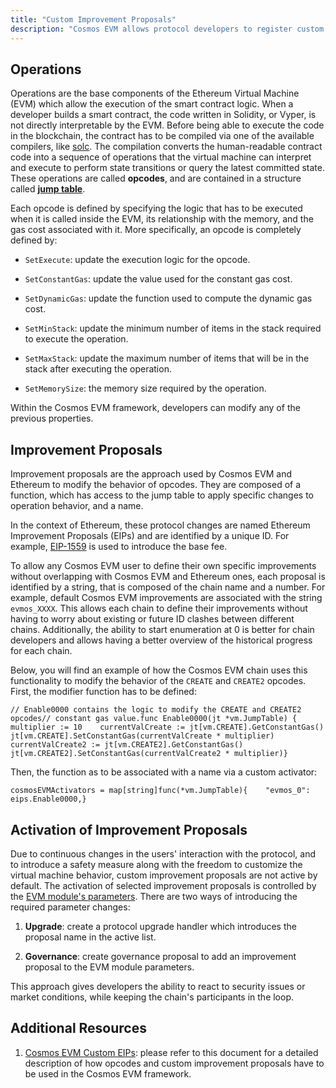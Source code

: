 ```yaml
---
title: "Custom Improvement Proposals"
description: "Cosmos EVM allows protocol developers to register custom EIP activators that modify EVM behavior. This advanced feature enables chains to enable additional Ethereum Improvement Proposals or create chain-specific EVM modifications when needed."
---
```


## Operations[​](#operations "Direct link to Operations")

Operations are the base components of the Ethereum Virtual Machine (EVM) which allow the execution of the smart contract logic. When a developer builds a smart contract, the code written in Solidity, or Vyper, is not directly interpretable by the EVM. Before being able to execute the code in the blockchain, the contract has to be compiled via one of the available compilers, like [solc](https://docs.soliditylang.org/en/latest/using-the-compiler.html). The compilation converts the human-readable contract code into a sequence of operations that the virtual machine can interpret and execute to perform state transitions or query the latest committed state. These operations are called **opcodes**, and are contained in a structure called [**jump table**](https://github.com/cosmos/evm/blob/main/x/vm/core/vm/jump_table.go#L120-L1094).

Each opcode is defined by specifying the logic that has to be executed when it is called inside the EVM, its relationship with the memory, and the gas cost associated with it. More specifically, an opcode is completely defined by:

* `SetExecute`: update the execution logic for the opcode.

* `SetConstantGas`: update the value used for the constant gas cost.

* `SetDynamicGas`: update the function used to compute the dynamic gas cost.

* `SetMinStack`: update the minimum number of items in the stack required to execute the operation.

* `SetMaxStack`: update the maximum number of items that will be in the stack after executing the operation.

* `SetMemorySize`: the memory size required by the operation.

Within the Cosmos EVM framework, developers can modify any of the previous properties.

## Improvement Proposals[​](#improvement-proposals "Direct link to Improvement Proposals")

Improvement proposals are the approach used by Cosmos EVM and Ethereum to modify the behavior of opcodes. They are composed of a function, which has access to the jump table to apply specific changes to operation behavior, and a name.

In the context of Ethereum, these protocol changes are named Ethereum Improvement Proposals (EIPs) and are identified by a unique ID. For example, [EIP-1559](https://eips.ethereum.org/EIPS/eip-1559) is used to introduce the base fee.

To allow any Cosmos EVM user to define their own specific improvements without overlapping with Cosmos EVM and Ethereum ones, each proposal is identified by a string, that is composed of the chain name and a number. For example, default Cosmos EVM improvements are associated with the string `evmos_XXXX`. This allows each chain to define their improvements without having to worry about existing or future ID clashes between different chains. Additionally, the ability to start enumeration at 0 is better for chain developers and allows having a better overview of the historical progress for each chain.

Below, you will find an example of how the Cosmos EVM chain uses this functionality to modify the behavior of the `CREATE` and `CREATE2` opcodes. First, the modifier function has to be defined:

```
// Enable0000 contains the logic to modify the CREATE and CREATE2 opcodes// constant gas value.func Enable0000(jt *vm.JumpTable) {    multiplier := 10    currentValCreate := jt[vm.CREATE].GetConstantGas()    jt[vm.CREATE].SetConstantGas(currentValCreate * multiplier)    currentValCreate2 := jt[vm.CREATE2].GetConstantGas()    jt[vm.CREATE2].SetConstantGas(currentValCreate2 * multiplier)}
```

Then, the function as to be associated with a name via a custom activator:

```
cosmosEVMActivators = map[string]func(*vm.JumpTable){    "evmos_0": eips.Enable0000,}
```

## Activation of Improvement Proposals[​](#activation-of-improvement-proposals "Direct link to Activation of Improvement Proposals")

Due to continuous changes in the users' interaction with the protocol, and to introduce a safety measure along with the freedom to customize the virtual machine behavior, custom improvement proposals are not active by default. The activation of selected improvement proposals is controlled by the [EVM module's parameters](https://github.com/cosmos/evm/blob/main/proto/ethermint/evm/v1/evm.proto#L17-L18). There are two ways of introducing the required parameter changes:

1. **Upgrade**: create a protocol upgrade handler which introduces the proposal name in the active list.

2. **Governance**: create governance proposal to add an improvement proposal to the EVM module parameters.

This approach gives developers the ability to react to security issues or market conditions, while keeping the chain's participants in the loop.

## Additional Resources[​](#additional-resources "Direct link to Additional Resources")

1. [Cosmos EVM Custom EIPs](https://github.com/cosmos/evm/blob/main/app/eips/README.md): please refer to this document for a detailed description of how opcodes and custom improvement proposals have to be used in the Cosmos EVM framework.

